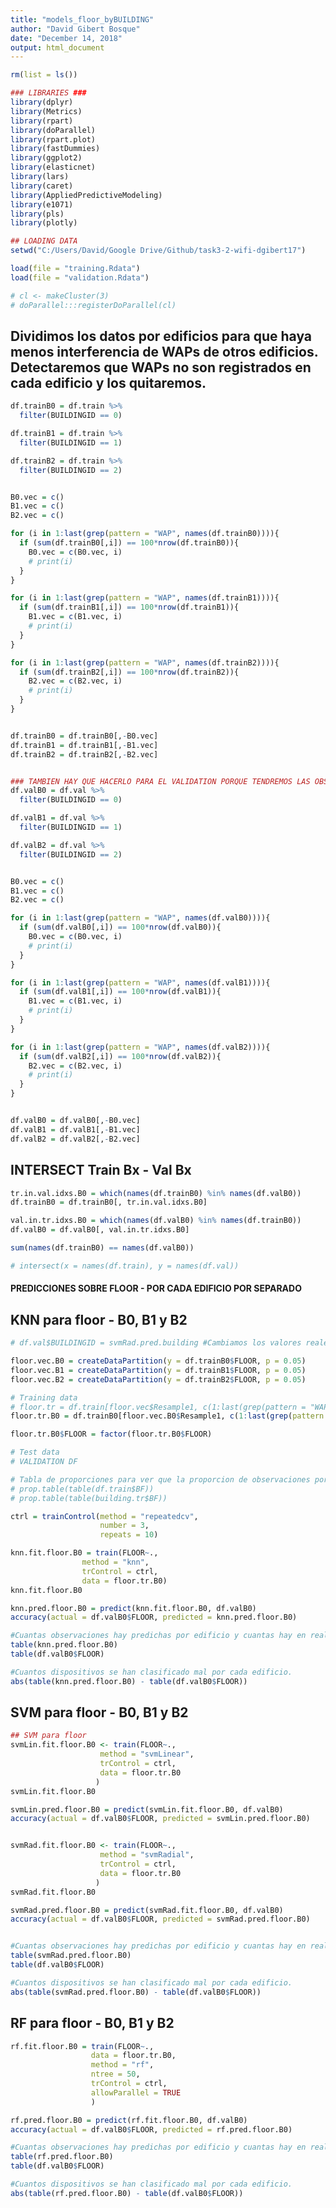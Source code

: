 ```yaml
---
title: "models_floor_byBUILDING"
author: "David Gibert Bosque"
date: "December 14, 2018"
output: html_document
---
```

```r
rm(list = ls())
```

```r
### LIBRARIES ###
library(dplyr)
library(Metrics)
library(rpart)
library(doParallel)
library(rpart.plot)
library(fastDummies)
library(ggplot2)
library(elasticnet)
library(lars)
library(caret)
library(AppliedPredictiveModeling)
library(e1071)
library(pls)
library(plotly)
```

```r
## LOADING DATA
setwd("C:/Users/David/Google Drive/Github/task3-2-wifi-dgibert17")

load(file = "training.Rdata")
load(file = "validation.Rdata")

# cl <- makeCluster(3)
# doParallel:::registerDoParallel(cl)
```

## Dividimos los datos por edificios para que haya menos interferencia de WAPs de otros edificios. Detectaremos que WAPs no son registrados en cada edificio y los quitaremos.
```r
df.trainB0 = df.train %>%
  filter(BUILDINGID == 0)

df.trainB1 = df.train %>%
  filter(BUILDINGID == 1)

df.trainB2 = df.train %>%
  filter(BUILDINGID == 2)


B0.vec = c()
B1.vec = c()
B2.vec = c()

for (i in 1:last(grep(pattern = "WAP", names(df.trainB0)))){
  if (sum(df.trainB0[,i]) == 100*nrow(df.trainB0)){
    B0.vec = c(B0.vec, i)
    # print(i)
  }
}

for (i in 1:last(grep(pattern = "WAP", names(df.trainB1)))){
  if (sum(df.trainB1[,i]) == 100*nrow(df.trainB1)){
    B1.vec = c(B1.vec, i)
    # print(i)
  }
}

for (i in 1:last(grep(pattern = "WAP", names(df.trainB2)))){
  if (sum(df.trainB2[,i]) == 100*nrow(df.trainB2)){
    B2.vec = c(B2.vec, i)
    # print(i)
  }
}


df.trainB0 = df.trainB0[,-B0.vec]
df.trainB1 = df.trainB1[,-B1.vec]
df.trainB2 = df.trainB2[,-B2.vec]


### TAMBIEN HAY QUE HACERLO PARA EL VALIDATION PORQUE TENDREMOS LAS OBSERVACIONES SEPARADAS POR EDIFICIOS CUANDO LOS HAYAMOS PREDICHO.
df.valB0 = df.val %>%
  filter(BUILDINGID == 0)

df.valB1 = df.val %>%
  filter(BUILDINGID == 1)

df.valB2 = df.val %>%
  filter(BUILDINGID == 2)


B0.vec = c()
B1.vec = c()
B2.vec = c()

for (i in 1:last(grep(pattern = "WAP", names(df.valB0)))){
  if (sum(df.valB0[,i]) == 100*nrow(df.valB0)){
    B0.vec = c(B0.vec, i)
    # print(i)
  }
}

for (i in 1:last(grep(pattern = "WAP", names(df.valB1)))){
  if (sum(df.valB1[,i]) == 100*nrow(df.valB1)){
    B1.vec = c(B1.vec, i)
    # print(i)
  }
}

for (i in 1:last(grep(pattern = "WAP", names(df.valB2)))){
  if (sum(df.valB2[,i]) == 100*nrow(df.valB2)){
    B2.vec = c(B2.vec, i)
    # print(i)
  }
}


df.valB0 = df.valB0[,-B0.vec]
df.valB1 = df.valB1[,-B1.vec]
df.valB2 = df.valB2[,-B2.vec]
```


## INTERSECT Train Bx - Val Bx
```r
tr.in.val.idxs.B0 = which(names(df.trainB0) %in% names(df.valB0))
df.trainB0 = df.trainB0[, tr.in.val.idxs.B0]

val.in.tr.idxs.B0 = which(names(df.valB0) %in% names(df.trainB0))
df.valB0 = df.valB0[, val.in.tr.idxs.B0]

sum(names(df.trainB0) == names(df.valB0))

# intersect(x = names(df.train), y = names(df.val))
```



#### PREDICCIONES SOBRE FLOOR - POR CADA EDIFICIO POR SEPARADO
## KNN para floor - B0, B1 y B2
```r
# df.val$BUILDINGID = svmRad.pred.building #Cambiamos los valores reales por los predichos por SVMRAD que es el que mejor prediccion hacia.

floor.vec.B0 = createDataPartition(y = df.trainB0$FLOOR, p = 0.05)
floor.vec.B1 = createDataPartition(y = df.trainB1$FLOOR, p = 0.05)
floor.vec.B2 = createDataPartition(y = df.trainB2$FLOOR, p = 0.05)

# Training data
# floor.tr = df.train[floor.vec$Resample1, c(1:last(grep(pattern = "WAP", names(df.train))), which(names(df.train) == "FLOOR"))]
floor.tr.B0 = df.trainB0[floor.vec.B0$Resample1, c(1:last(grep(pattern = "WAP", names(df.trainB0))), 142)]

floor.tr.B0$FLOOR = factor(floor.tr.B0$FLOOR)

# Test data
# VALIDATION DF

# Tabla de proporciones para ver que la proporcion de observaciones por BUILDING es la misma en el DF original que en el building.tr
# prop.table(table(df.train$BF))
# prop.table(table(building.tr$BF))

ctrl = trainControl(method = "repeatedcv",
                    number = 3,
                    repeats = 10)

knn.fit.floor.B0 = train(FLOOR~.,
                method = "knn",
                trControl = ctrl,
                data = floor.tr.B0)
knn.fit.floor.B0

knn.pred.floor.B0 = predict(knn.fit.floor.B0, df.valB0)
accuracy(actual = df.valB0$FLOOR, predicted = knn.pred.floor.B0)

#Cuantas observaciones hay predichas por edificio y cuantas hay en realidad en total.
table(knn.pred.floor.B0)
table(df.valB0$FLOOR)

#Cuantos dispositivos se han clasificado mal por cada edificio.
abs(table(knn.pred.floor.B0) - table(df.valB0$FLOOR))
```

## SVM para floor - B0, B1 y B2
```r
## SVM para floor
svmLin.fit.floor.B0 <- train(FLOOR~.,
                    method = "svmLinear",
                    trControl = ctrl,
                    data = floor.tr.B0
                   )
svmLin.fit.floor.B0

svmLin.pred.floor.B0 = predict(svmLin.fit.floor.B0, df.valB0)
accuracy(actual = df.valB0$FLOOR, predicted = svmLin.pred.floor.B0)


svmRad.fit.floor.B0 <- train(FLOOR~.,
                    method = "svmRadial",
                    trControl = ctrl,
                    data = floor.tr.B0
                   )
svmRad.fit.floor.B0

svmRad.pred.floor.B0 = predict(svmRad.fit.floor.B0, df.valB0)
accuracy(actual = df.valB0$FLOOR, predicted = svmRad.pred.floor.B0)


#Cuantas observaciones hay predichas por edificio y cuantas hay en realidad en total.
table(svmRad.pred.floor.B0)
table(df.valB0$FLOOR)

#Cuantos dispositivos se han clasificado mal por cada edificio.
abs(table(svmRad.pred.floor.B0) - table(df.valB0$FLOOR))
```

## RF para floor - B0, B1 y B2
```r
rf.fit.floor.B0 = train(FLOOR~.,
                  data = floor.tr.B0,
                  method = "rf",
                  ntree = 50,
                  trControl = ctrl,
                  allowParallel = TRUE
                  )

rf.pred.floor.B0 = predict(rf.fit.floor.B0, df.valB0)
accuracy(actual = df.valB0$FLOOR, predicted = rf.pred.floor.B0)

#Cuantas observaciones hay predichas por edificio y cuantas hay en realidad en total.
table(rf.pred.floor.B0)
table(df.valB0$FLOOR)

#Cuantos dispositivos se han clasificado mal por cada edificio.
abs(table(rf.pred.floor.B0) - table(df.valB0$FLOOR))
```